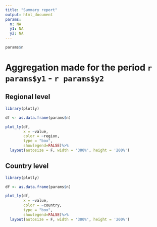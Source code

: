 ```yaml
---
title: "Summary report"
output: html_document
params:
  n: NA
  y1: NA
  y2: NA
---
```


```r
params$n
```

# Aggregation made for the period `r params$y1` - `r params$y2`

## Regional level

```r
library(plotly)

df <- as.data.frame(params$n)

plot_ly(df, 
        x = ~value, 
        color = ~region, 
        type = "box", 
        showlegend=FALSE)%>%
  layout(autosize = F, width = '300%', height = '200%')
```

## Country level

```r
library(plotly)

df <- as.data.frame(params$n)

plot_ly(df, 
        x = ~value, 
        color = ~country, 
        type = "box", 
        showlegend=FALSE)%>%
  layout(autosize = F, width = '300%', height = '200%')
```

